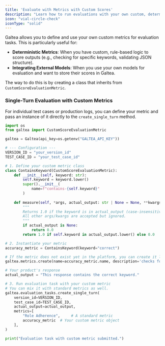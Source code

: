 ```yaml
---
title: 'Evaluate with Metrics with Custom Scores'
description: "Learn how to run evaluations with your own custom, deterministic metrics."
icon: "vial-circle-check"
iconType: "solid"
---
```


Galtea allows you to define and use your own custom metrics for evaluation tasks. This is particularly useful for:
-   **Deterministic Metrics**: When you have custom, rule-based logic to score outputs (e.g., checking for specific keywords, validating JSON structure).
-   **Integrating External Models**: When you use your own models for evaluation and want to store their scores in Galtea.

The way to do this is by creating a class that inherits from `CustomScoreEvaluationMetric`.

### Single-Turn Evaluation with Custom Metrics

For individual test cases or production logs, you can define your metric and pass an instance of it directly to the `create_single_turn` method.

```python
import os
from galtea import CustomScoreEvaluationMetric

galtea = Galtea(api_key=os.getenv("GALTEA_API_KEY"))

# --- Configuration ---
VERSION_ID = "your_version_id"
TEST_CASE_ID = "your_test_case_id"

# 1. Define your custom metric class
class ContainsKeyword(CustomScoreEvaluationMetric):
    def __init__(self, keyword: str):
        self.keyword = keyword.lower()
        super().__init__(
            name=f"contains-{self.keyword}"
        )
        
    def measure(self, *args, actual_output: str | None = None, **kwargs) -> float:
        """
        Returns 1.0 if the keyword is in actual_output (case-insensitive), 0.0 otherwise.
        All other args/kwargs are accepted but ignored.
        """
        if actual_output is None:
            return 0.0
        return 1.0 if self.keyword in actual_output.lower() else 0.0

# 2. Instantiate your metric
accuracy_metric = ContainsKeyword(keyword="correct")

# If the metric does not exist yet in the platform, you can create it like this:
galtea.metrics.create(name=accuracy_metric.name, description='checks for the presence of the keyword "correct" in the output')

# Your product's response
actual_output = "This response contains the correct keyword."

# 3. Run evaluation task with your custom metric
# You can mix it with standard metrics as well.
galtea.evaluation_tasks.create_single_turn(
    version_id=VERSION_ID,
    test_case_id=TEST_CASE_ID,
    actual_output=actual_output,
    metrics=[
        "Role Adherence",     # A standard metric
        accuracy_metric  # Your custom metric object
    ],
)

print("Evaluation task with custom metric submitted.")
```
